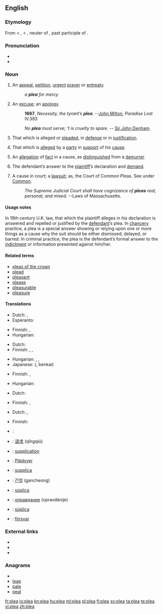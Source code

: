 ==English==

===Etymology===
From {{etyl|enm}} < {{etyl|fro}} {{term|lang=fro|plait}}, {{term|lang=fro|plaid}} < {{etyl|ML.}} {{term|lang=la|placitum||a decree, sentece, suit, plea, etc., {{etyl|la}} an opinion, determination, prescription, order, lit. that which is pleasing, pleasure}}, neuter of {{term|lang=la|placitus}}, past participle of {{term|lang=la|placere||to please}}.

===Pronunciation===
* {{SAMPA|/pli:/}}
* {{rhymes|iː}}

===Noun===
{{en-noun}}

# An [[appeal]], [[petition]], [[urgent]] [[prayer]] or [[entreaty]].
#: ''a '''plea''' for mercy''
# An [[excuse]]; an [[apology]].
#: '''1667''', ''Necessity, the tyrant’s '''plea'''.'' --[[w:John Milton|John Milton]], ''Paradise Lost'' IV.393
#: {{rfdate}} ''No '''plea''' must serve; ‘t is cruelty to spare.'' -- [[w:Sir John Denham|Sir John Denham]].
# That which is alleged or [[plead]]ed, in [[defense]] or in [[justification]].
# {{context|legal}} That which is [[allege]]d by a [[party]] in [[support]] of his [[cause]].
# {{context|legal}} An [[allegation]] of [[fact]] in a cause, as [[distinguish]]ed from a [[demurrer]].
# {{context|legal}} The defendant’s answer to the [[plaintiff]]’s declaration and [[demand]].
# {{context|legal}} A cause in court; a [[lawsuit]]; as, the Court of Common Pleas. See under [[Common]].
#: {{rfdate}} ''The Supreme Judicial Court shall have cognizance of '''pleas''' real, personal, and mixed.''      --Laws of Massachusetts.

====Usage notes====
In 19th century U.K. law, that which the plaintiff alleges in his declaration is answered and repelled or justified by the [[defendant]]’s plea. In [[chancery]] practice, a plea is a special answer showing or relying upon one or more things as a cause why the suit should be either dismissed, delayed, or barred. In criminal practice, the plea is the defendant’s formal answer to the [[indictment]] or information presented against him/her.

====Related terms====
* [[pleas of the crown]]
* [[plead]]
* [[pleasant]]
* [[please]]
* [[pleasurable]]
* [[pleasure]]

====Translations====
{{trans-top|appeal, petition, entreaty}}
* Dutch: {{t-|nl|pleidooi|n}}, {{t-|nl|smeekbede|f}}
* Esperanto: {{t-|eo|pledo|xs=Esperanto}}
{{trans-mid}}
* Finnish: {{t-|fi|vetoomus}}, {{t+|fi|anomus}}
* Hungarian: {{t+|hu|kérvény}}
{{trans-bottom}}

{{trans-top|excuse}}
* Dutch: {{t-|nl|pleidooi|n}}
* Finnish: {{t+|fi|selitys}}, {{t+|fi|tekosyy}}, {{t|fi|puolustelu}}
{{trans-mid}}
* Hungarian: {{t+|hu|kifogás}}, {{t+|hu|ürügy}}, {{t+|hu|mentség}}
* Japanese: {{Jpan|[[弁解]]}} ({{Jpan|[[べんかい]]}}, benkai)
{{trans-bottom}}

{{trans-top|that which is presented in defense or justification}}
* Finnish: {{t-|fi|puolustus}}, {{t+|fi|perustelu}}
{{trans-mid}}
* Hungarian: {{t|hu|védőbeszéd}}
{{trans-bottom}}

{{trans-top|law: that which is alleged by a party in support of his cause}}
{{trans-mid}}
{{trans-bottom}}

{{trans-top|law: allegation of fact in a cause, as distinguished from a demurrer}}
{{trans-mid}}
{{trans-bottom}}

{{trans-top|law: defendant's answer to plaintiff’s declaration}}
* Dutch: {{t-|nl|pleidooi|n}}
{{trans-mid}}
* Finnish: {{t+|fi|vastine}}, {{t+|fi|vastaus}}
{{trans-bottom}}

{{trans-top|law: cause in court}}
* Dutch: {{t+|nl|zaak|f}}, {{t+|nl|rechtszaak|f}}
{{trans-mid}}
* Finnish: {{t|fi|oikeusjuttu}}
{{trans-bottom}}

{{checktrans-top}}
* {{ttbc|Arabic}}: {{Arab|[[دعوى قضائية]]}} {{IPAchar|(dáʕwa qaɖa’íyya)}} {{f}}
* {{ttbc|Chinese}}: [[请求]] (qǐngqiú)
* {{ttbc|French}}: [[supplication]] {{f}}
* {{ttbc|German}}: [[Plädoyer]] {{n}}
{{trans-mid}}
* {{ttbc|Italian}}: [[supplica]] {{f}}
* {{ttbc|Korean}}: [[간청]] (gancheong)
* {{ttbc|Portuguese}}: [[súplica]] {{f}}
* {{ttbc|Russian}}: [[оправдание]] (opravdánije) {{n}}
* {{ttbc|Spanish}}: [[súplica]] {{f}}
* {{ttbc|Swedish}}: [[försvar]] {{c}}
{{trans-bottom}}

===External links===
* {{R:Webster 1913}}
* {{R:Century 1911}}
* {{R:OneLook}}

===Anagrams===
* {{alphagram|aelp}}
* [[leap#English|leap]]
* [[pale#English|pale]]
* [[peal#English|peal]]

[[fr:plea]]
[[io:plea]]
[[kn:plea]]
[[hu:plea]]
[[ml:plea]]
[[pl:plea]]
[[fi:plea]]
[[sv:plea]]
[[ta:plea]]
[[te:plea]]
[[vi:plea]]
[[zh:plea]]